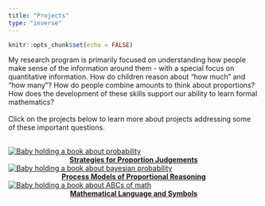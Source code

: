 ```yaml
---
title: "Projects"
type: "inverse"
---
```


```r
knitr::opts_chunk$set(echo = FALSE)
```


My research program is primarily focused on understanding how people make sense of the information around them - with a special focus on quantitative information. How do children reason about "how much" and "how many"? How do people combine amounts to think about proportions? How does the development of these skills support our ability to learn formal mathematics? 
<br>
<br>
Click on the projects below to learn more about projects addressing some of these important questions.
<br>
<br>

<div class = "row">

<div class = "col-md-4">
[![Baby holding a book about probability](images/E_Probability.jpg)](projects_strategies.html)
<center>
<strong>[Strategies for Proportion Judgements](projects_strategies.html)</strong>
</center>

</div>
<div class = "col-md-4">

[![Baby holding a book about bayesian probability](images/E_Bayesian.jpg)](projects_processes.html)
<center>
<strong>[Process Models of Proportional Reasoning](projects_processes.html)</strong>
</center>
</div>

<div class = "col-md-4">
[![Baby holding a book about ABCs of math](images/E_book.jpg)](projects_language.html)
<center>
<strong>[Mathematical Language and Symbols](projects_language.html)</strong>
</center>

</div>
</div>

